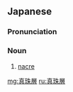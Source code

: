 ==Japanese==
{{wikipedia|lang=ja}}
{{ja-kanjitab|しん|しゅ|k2=じゅ|そう|yomi=o|r=y}}

===Pronunciation===
{{ja-pron|しんじゅそう|y=ko|acc=3}}

===Noun===
{{ja-noun|しんじゅそう}}

# [[nacre]] {{gl|pearly substance on the interior of shells}}

[[mg:真珠層]]
[[ru:真珠層]]